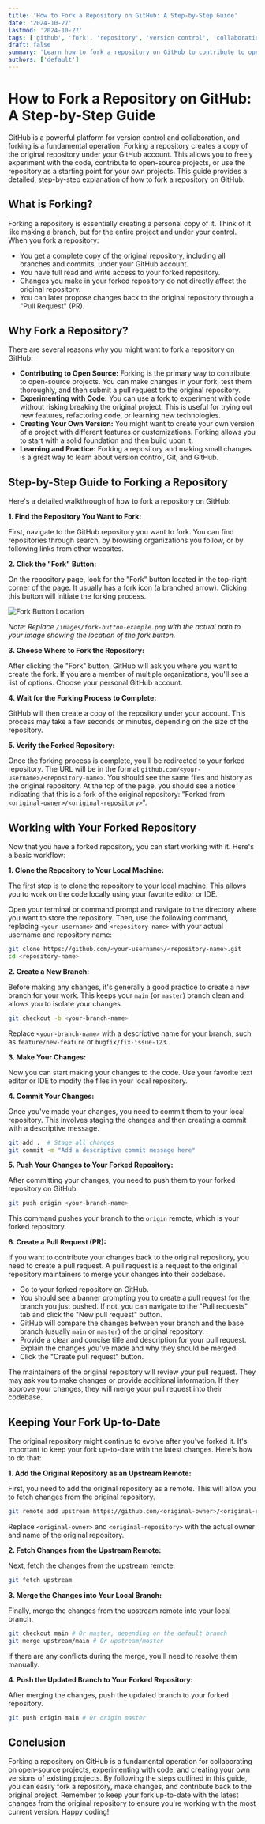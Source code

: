 ```yaml
---
title: 'How to Fork a Repository on GitHub: A Step-by-Step Guide'
date: '2024-10-27'
lastmod: '2024-10-27'
tags: ['github', 'fork', 'repository', 'version control', 'collaboration', 'open source', 'git']
draft: false
summary: 'Learn how to fork a repository on GitHub to contribute to open source projects, experiment with code, or create your own version. This comprehensive guide provides a step-by-step walkthrough with explanations and examples.'
authors: ['default']
---
```


# How to Fork a Repository on GitHub: A Step-by-Step Guide

GitHub is a powerful platform for version control and collaboration, and forking is a fundamental operation. Forking a repository creates a copy of the original repository under your GitHub account. This allows you to freely experiment with the code, contribute to open-source projects, or use the repository as a starting point for your own projects. This guide provides a detailed, step-by-step explanation of how to fork a repository on GitHub.

## What is Forking?

Forking a repository is essentially creating a personal copy of it. Think of it like making a branch, but for the entire project and under your control.  When you fork a repository:

*   You get a complete copy of the original repository, including all branches and commits, under your GitHub account.
*   You have full read and write access to your forked repository.
*   Changes you make in your forked repository do not directly affect the original repository.
*   You can later propose changes back to the original repository through a "Pull Request" (PR).

## Why Fork a Repository?

There are several reasons why you might want to fork a repository on GitHub:

*   **Contributing to Open Source:** Forking is the primary way to contribute to open-source projects. You can make changes in your fork, test them thoroughly, and then submit a pull request to the original repository.
*   **Experimenting with Code:** You can use a fork to experiment with code without risking breaking the original project. This is useful for trying out new features, refactoring code, or learning new technologies.
*   **Creating Your Own Version:**  You might want to create your own version of a project with different features or customizations.  Forking allows you to start with a solid foundation and then build upon it.
*   **Learning and Practice:** Forking a repository and making small changes is a great way to learn about version control, Git, and GitHub.

## Step-by-Step Guide to Forking a Repository

Here's a detailed walkthrough of how to fork a repository on GitHub:

**1. Find the Repository You Want to Fork:**

First, navigate to the GitHub repository you want to fork.  You can find repositories through search, by browsing organizations you follow, or by following links from other websites.

**2. Click the "Fork" Button:**

On the repository page, look for the "Fork" button located in the top-right corner of the page. It usually has a fork icon (a branched arrow).  Clicking this button will initiate the forking process.

![Fork Button Location](/images/fork-button-example.png)

*Note:  Replace `/images/fork-button-example.png` with the actual path to your image showing the location of the fork button.*

**3. Choose Where to Fork the Repository:**

After clicking the "Fork" button, GitHub will ask you where you want to create the fork. If you are a member of multiple organizations, you'll see a list of options. Choose your personal GitHub account.

**4. Wait for the Forking Process to Complete:**

GitHub will then create a copy of the repository under your account. This process may take a few seconds or minutes, depending on the size of the repository.

**5. Verify the Forked Repository:**

Once the forking process is complete, you'll be redirected to your forked repository. The URL will be in the format `github.com/<your-username>/<repository-name>`.  You should see the same files and history as the original repository.  At the top of the page, you should see a notice indicating that this is a fork of the original repository: "Forked from `<original-owner>/<original-repository>`".

## Working with Your Forked Repository

Now that you have a forked repository, you can start working with it.  Here's a basic workflow:

**1. Clone the Repository to Your Local Machine:**

The first step is to clone the repository to your local machine. This allows you to work on the code locally using your favorite editor or IDE.

Open your terminal or command prompt and navigate to the directory where you want to store the repository. Then, use the following command, replacing `<your-username>` and `<repository-name>` with your actual username and repository name:

```bash
git clone https://github.com/<your-username>/<repository-name>.git
cd <repository-name>
```

**2. Create a New Branch:**

Before making any changes, it's generally a good practice to create a new branch for your work. This keeps your `main` (or `master`) branch clean and allows you to isolate your changes.

```bash
git checkout -b <your-branch-name>
```

Replace `<your-branch-name>` with a descriptive name for your branch, such as `feature/new-feature` or `bugfix/fix-issue-123`.

**3. Make Your Changes:**

Now you can start making your changes to the code.  Use your favorite text editor or IDE to modify the files in your local repository.

**4. Commit Your Changes:**

Once you've made your changes, you need to commit them to your local repository.  This involves staging the changes and then creating a commit with a descriptive message.

```bash
git add .  # Stage all changes
git commit -m "Add a descriptive commit message here"
```

**5. Push Your Changes to Your Forked Repository:**

After committing your changes, you need to push them to your forked repository on GitHub.

```bash
git push origin <your-branch-name>
```

This command pushes your branch to the `origin` remote, which is your forked repository.

**6. Create a Pull Request (PR):**

If you want to contribute your changes back to the original repository, you need to create a pull request.  A pull request is a request to the original repository maintainers to merge your changes into their codebase.

*   Go to your forked repository on GitHub.
*   You should see a banner prompting you to create a pull request for the branch you just pushed. If not, you can navigate to the "Pull requests" tab and click the "New pull request" button.
*   GitHub will compare the changes between your branch and the base branch (usually `main` or `master`) of the original repository.
*   Provide a clear and concise title and description for your pull request.  Explain the changes you've made and why they should be merged.
*   Click the "Create pull request" button.

The maintainers of the original repository will review your pull request. They may ask you to make changes or provide additional information. If they approve your changes, they will merge your pull request into their codebase.

## Keeping Your Fork Up-to-Date

The original repository might continue to evolve after you've forked it. It's important to keep your fork up-to-date with the latest changes. Here's how to do that:

**1. Add the Original Repository as an Upstream Remote:**

First, you need to add the original repository as a remote.  This will allow you to fetch changes from the original repository.

```bash
git remote add upstream https://github.com/<original-owner>/<original-repository>.git
```

Replace `<original-owner>` and `<original-repository>` with the actual owner and name of the original repository.

**2. Fetch Changes from the Upstream Remote:**

Next, fetch the changes from the upstream remote.

```bash
git fetch upstream
```

**3. Merge the Changes into Your Local Branch:**

Finally, merge the changes from the upstream remote into your local branch.

```bash
git checkout main # Or master, depending on the default branch
git merge upstream/main # Or upstream/master
```

If there are any conflicts during the merge, you'll need to resolve them manually.

**4. Push the Updated Branch to Your Forked Repository:**

After merging the changes, push the updated branch to your forked repository.

```bash
git push origin main # Or origin master
```

## Conclusion

Forking a repository on GitHub is a fundamental operation for collaborating on open-source projects, experimenting with code, and creating your own versions of existing projects. By following the steps outlined in this guide, you can easily fork a repository, make changes, and contribute back to the original project. Remember to keep your fork up-to-date with the latest changes from the original repository to ensure you're working with the most current version. Happy coding!